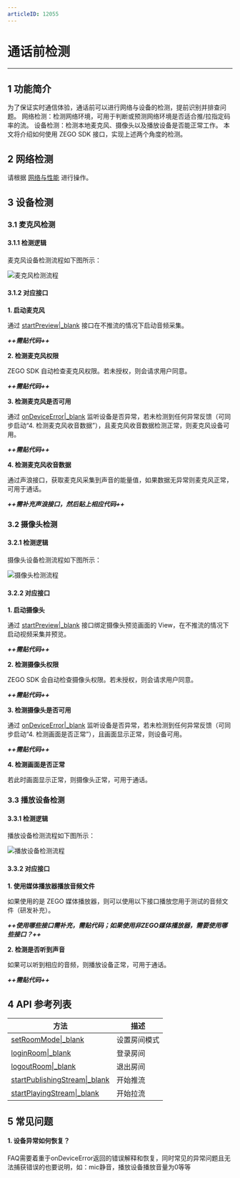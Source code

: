 ```yaml
---
articleID: 12055
---
```

# 通话前检测

---

## 1 功能简介

为了保证实时通信体验，通话前可以进行网络与设备的检测，提前识别并排查问题。
网络检测：检测网络环境，可用于判断或预测网络环境是否适合推/拉指定码率的流。
设备检测：检测本地麦克风、摄像头以及播放设备是否能正常工作。
本文将介绍如何使用 ZEGO SDK 接口，实现上述两个角度的检测。


## 2 网络检测

请根据 [网络与性能](#6645) 进行操作。


## 3 设备检测


### 3.1 麦克风检测

#### 3.1.1 检测逻辑
麦克风设备检测流程如下图所示：

![麦克风检测流程](/Pics/Common/ZegoExpressEngine/Microphone_detection.png)

#### 3.1.2 对应接口

**1. 启动麦克风**

通过 [startPreview\|_blank](/article/api?doc=Express_Video_SDK_API~ObjectiveC_ios~class~zego-express-engine&jumpType=route#start-preview) 接口在不推流的情况下启动音频采集。

***++需贴代码++***

**2. 检测麦克风权限**

ZEGO SDK 自动检查麦克风权限。若未授权，则会请求用户同意。

***++需贴代码++***

**3. 检测麦克风是否可用**

通过 [onDeviceError\|_blank](/article/api?doc=Express_Video_SDK_API~ObjectiveC_ios~protocol~zego-event-handler&jumpType=route#on-device-error-device-name) 监听设备是否异常，若未检测到任何异常反馈（可同步启动“4. 检测麦克风收音数据”），且麦克风收音数据检测正常，则麦克风设备可用。

***++需贴代码++***

**4. 检测麦克风收音数据**

通过声浪接口，获取麦克风采集到声音的能量值，如果数据无异常则麦克风正常，可用于通话。

***++需补充声浪接口，然后贴上相应代码++***


### 3.2 摄像头检测   

#### 3.2.1 检测逻辑

摄像头设备检测流程如下图所示：

![摄像头检测流程](/Pics/Common/ZegoExpressEngine/Camera_detection.png)


#### 3.2.2 对应接口

**1. 启动摄像头** 

通过 [startPreview\|_blank](/article/api?doc=Express_Video_SDK_API~ObjectiveC_ios~class~zego-express-engine&jumpType=route#start-preview) 接口绑定摄像头预览画面的 View，在不推流的情况下启动视频采集并预览。

***++需贴代码++***

**2. 检测摄像头权限**

ZEGO SDK 会自动检查摄像头权限。若未授权，则会请求用户同意。

***++需贴代码++***

**3. 检测摄像头是否可用**

通过 [onDeviceError\|_blank](/article/api?doc=Express_Video_SDK_API~ObjectiveC_ios~protocol~zego-event-handler&jumpType=route#on-device-error-device-name) 监听设备是否异常，若未检测到任何异常反馈（可同步启动“4. 检测画面是否正常”），且画面显示正常，则设备可用。

***++需贴代码++***

**4. 检测画面是否正常**

若此时画面显示正常，则摄像头正常，可用于通话。


### 3.3 播放设备检测   

#### 3.3.1 检测逻辑

播放设备检测流程如下图所示：

![播放设备检测流程](/Pics/Common/ZegoExpressEngine/Playback_device_detection.png)

#### 3.3.2 对应接口

**1. 使用媒体播放器播放音频文件** 

如果使用的是 ZEGO 媒体播放器，则可以使用以下接口播放您用于测试的音频文件（研发补充）。

***++使用哪些接口需补充，需贴代码；如果使用非ZEGO媒体播放器，需要使用哪些接口？++***

**2. 检测是否听到声音**

如果可以听到相应的音频，则播放设备正常，可用于通话。

***++需贴代码++***


## 4 API 参考列表

| 方法 | 描述 |
|----|----|
|[setRoomMode\|_blank](@setRoomMode)|设置房间模式|
|[loginRoom\|_blank](@loginRoom)|登录房间|
|[logoutRoom\|_blank](@logoutRoom)|退出房间|
|[startPublishingStream\|_blank](/article/api?doc=Express_Video_SDK_API~ObjectiveC_ios~class~zego-express-engine&jumpType=route#start-publishing-stream-config-channel)|开始推流|
|[startPlayingStream\|_blank](/article/api?doc=Express_Video_SDK_API~ObjectiveC_ios~class~zego-express-engine&jumpType=route#start-playing-stream-canvas-config)|开始拉流|


## 5 常见问题

#### 1. 设备异常如何恢复？

FAQ需要着重于onDeviceError返回的错误解释和恢复，同时常见的异常问题且无法捕获错误的也要说明，如：mic静音，播放设备播放音量为0等等
